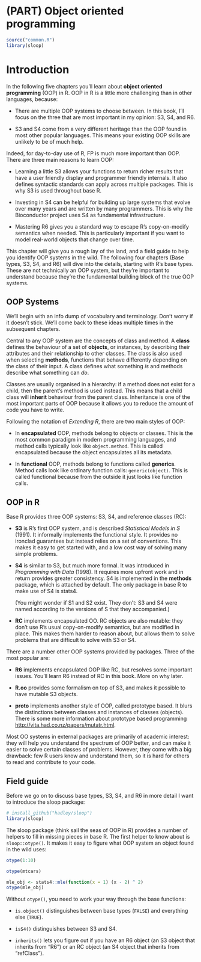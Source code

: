 # (PART) Object oriented programming {-}

```r
source("common.R")
library(sloop)
```

# Introduction {#oo .unnumbered}

In the following five chapters you'll learn about __object oriented programming__ (OOP) in R. \index{object-oriented programming} OOP in R is a little more challenging than in other languages, because:

* There are multiple OOP systems to choose between. In this book, I'll focus 
  on the three that are most important in my opinion: S3, S4, and R6.

* S3 and S4 come from a very different heritage than the OOP found in most
  other popular languages. This means your existing OOP skills are unlikely
  to be of much help.

Indeed, for day-to-day use of R, FP is much more important than OOP. There are three main reasons to learn OOP:

* Learning a little S3 allows your functions to return richer results 
  that have a user friendly display and programmer friendly internals.
  It also defines syntactic standards can apply across multiple packages.
  This is why S3 is used throughout base R.

* Investing in S4 can be helpful for building up large systems that evolve
  over many years and are written by many programmers. This is why the
  Bioconductor project uses S4 as fundamental infrastructure.
  
* Mastering R6 gives you a standard way to escape R's copy-on-modify semantics
  when needed. This is particularly important if you want to model
  real-world objects that change over time.
  
This chapter will give you a rough lay of the land, and a field guide to help you identify OOP systems in the wild. The following four chapters (Base types, S3, S4, and R6) will dive into the details, starting with R's base types. These are not technically an OOP system, but they're important to understand because they're the fundamental building block of the true OOP systems.

## OOP Systems

We'll begin with an info dump of vocabulary and terminology. Don't worry if it doesn't stick. We'll come back to these ideas multiple times in the subsequent chapters.

Central to any OOP system are the concepts of class and method. A __class__ defines the behaviour of a set of __objects__, or instances, by describing their attributes and their relationship to other classes. The class is also used when selecting __methods__, functions that behave differently depending on the class of their input. A class defines what something _is_ and methods describe what something can _do_.

Classes are usually organised in a hierarchy: if a method does not exist for a child, then the parent's method is used instead. This means that a child class will __inherit__ behaviour from the parent class. Inheritance is one of the most important parts of OOP because it allows you to reduce the amount of code you have to write.

Following the notation of _Extending R_, there are two main styles of OOP:

*   In __encapsulated__ OOP, methods belong to objects or classes. This is 
    the most common paradigm in modern programming languages, and method calls
    typically look like `object.method`. This is called encapsulated because
    the object encapsulates all its metadata.
    
*   In __functional__ OOP, methods belong to functions called __generics__.
    Method calls look like ordinary function calls: `generic(object)`. This
    is called functional because from the outside it just looks like function 
    calls.
    
## OOP in R

Base R provides three OOP systems: S3, S4, and reference classes (RC):

*   __S3__ is R's first OOP system, and is described _Statistical Models 
    in S_ (1991). It informally implements the functional style.
    It provides no ironclad guarantees but instead relies on a set of 
    conventions. This makes it easy to get started with, and a low cost way 
    of solving many simple problems.

*   __S4__ is similar to S3, but much more formal. It was introduced in 
    _Programming with Data_ (1998). It requires more upfront work and in 
    return provides greater consistency. S4 is implemented
    in the __methods__ package, which is attached by default. The only
    package in base R to make use of S4 is stats4.
    
    (You might wonder if S1 and S2 exist. They don't: S3 and S4 were named 
    according to the versions of S that they accompanied.)

*   __RC__ implements encapsulated OO. RC objects are also mutable: they don't
    use R's usual copy-on-modify semantics, but are modified in place. This 
    makes them harder to reason about, but allows them to solve problems that 
    are difficult to solve with S3 or S4.

There are a number other OOP systems provided by packages. Three of the most popular are:

*   __R6__ implements encapsulated OOP like RC, but resolves some important 
    issues. You'll learn R6 instead of RC in this book. More on why later.
    
*   __R.oo__ provides some formalism on top of S3, and makes it possible to
    have mutable S3 objects.

*   __proto__ implements another style of OOP, called prototype based. It
    blurs the distinctions between classes and instances of classes (objects).
    There is some more information about prototype based programming 
    <http://vita.had.co.nz/papers/mutatr.html>.

Most OO systems in external packages are primarily of academic interest: they will help you understand the spectrum of OOP better, and can make it easier to solve certain classes of problems. However, they come with a big drawback: few R users know and understand them, so it is hard for others to read and contribute to your code.

## Field guide 

Before we go on to discuss base types, S3, S4, and R6 in more detail I want to introduce the sloop package:

```r
# install_github("hadley/sloop")
library(sloop)
```

The sloop package (think sail the seas of OOP in R) provides a number of helpers to fill in missing pieces in base R. The first helper to know about is `sloop::otype()`. It makes it easy to figure what OOP system an object found in the wild uses: 

```r
otype(1:10)

otype(mtcars)

mle_obj <- stats4::mle(function(x = 1) (x - 2) ^ 2)
otype(mle_obj)
```

Without `otype()`, you need to work your way through the base functions:

* `is.object()` distinguishes between base types (`FALSE`) and 
  everything else (`TRUE`).
  
* `isS4()` distinguishes between S3 and S4.

* `inherits()` lets you figure out if you have an R6 object (an S3 object
   that inherits from "R6") or an RC object (an S4 object that inherits from
   "refClass").
